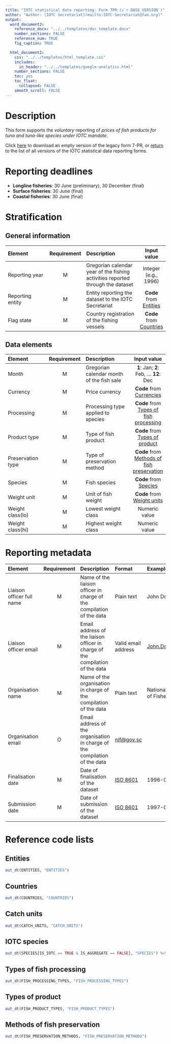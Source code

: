 ```yaml
---
title: "IOTC statistical data reporting: Form 7PR (v`r BASE_VERSION`)"
author: "Author: [IOTC Secretariat](mailto:IOTC-Secretariat@fao.org)" 
output:
  word_document2:
    reference_docx: "../../templates/doc_template.docx"
    number_sections: FALSE
    reference_num: TRUE
    fig_caption: TRUE

  html_document2:
    css: "../../templates/html_template.css"
    includes: 
      in_header: "../../templates/google-analytics.html"
    number_sections: FALSE
    toc: yes
    toc_float:
      collapsed: FALSE
    smooth_scroll: FALSE
---
```

  
# Description
  
This form supports the *voluntary* reporting of _prices of fish products for tuna and tuna-like species under IOTC mandate_.

Click [here](../forms/legacy/Form-7PR-legacy.xlsm) to download an empty version of the legacy form 7-PR, or [return](../forms) to the list of all versions of the IOTC statistical data reporting forms. 

# Reporting deadlines

- **Longline fisheries**: 30 June (preliminary), 30 December (final)
- **Surface fisheries**: 30 June (final)
- **Coastal fisheries**: 30 June (final)

# Stratification

## General information

| Element | Requirement | Description | Input value |
| :----------------- | :-----: | :----------------------- | :-------: |
| Reporting year | M | Gregorian calendar year of the fishing activities reported through the dataset | Integer (e.g., 1996) |
| Reporting entity | M | Entity reporting the dataset to the IOTC Secretariat | **Code** from [Entities](#entities) |
| Flag state | M | Country registration of the fishing vessels | **Code** from [Countries](#countries) |

## Data elements

| Element | Requirement | Description | Input value |
| :----------------- | :-----: | :----------------------- | :-------: |
| Month | M | Gregorian calendar month of the fish sale | **1**: Jan; **2**: Feb, ... **12**: Dec |
| Currency | M | Price currency | **Code** from [Currencies](#currencies) |
| Processing | M | Processing type applied to species | **Code** from [Types of fish processing](#fishProcessingType) |
| Product type | M | Type of fish product | **Code** from [Types of product](#fishProductTypes) |
| Preservation type  | M | Type of preservation method | **Code** from [Methods of fish preservation](#FishPreservationMethod) |
| Species | M | Fish species | **Code** from [Species](#IOTCSpecies) |
| Weight unit  | M | Unit of fish weight | **Code** from [Weight units](#weightUnits) |
| Weight class(lo) | M | Lowest weight class | Numeric value |
| Weight class(hi) | M | Highest weight class | Numeric value |

# Reporting metadata

| Element | Requirement | Description | Format | Example |
| :--------| :----: | :----------------------- | :-------- | :------------ |
| Liaison officer full name | M  | Name of the liaison officer in charge of the compilation of the data | Plain text | John Doe |
| Liaison officer email	 | M | Email address of the liaison officer in charge of the compilation of the data | Valid email address | [John.Doe\@fao.org](mailto:John.Doe@fao.org){.email} |
| Organisation name | M | Name of the organisation in charge of the compilation of the data | Plain text | National Institute of Fisheries |
| Organisation email | O | Email address of the organisation in charge of the compilation of the data | [nif\@gov.sc](mailto:nif@gov.sc){.email} |
| Finalisation date | M | Date of finalisation of the dataset | [ISO 8601](https://en.wikipedia.org/wiki/ISO_8601) | 1996-03-27 |
| Submission date | M | Date of submission of the dataset | [ISO 8601](https://en.wikipedia.org/wiki/ISO_8601) | 1997-03-21 |

# Reference code lists

## Entities {#entities}

```r
out_dt(ENTITIES, "ENTITIES")
```

## Countries {#countries}

```r
out_dt(COUNTRIES, "COUNTRIES")
```

## Catch units {#weightUnits}

```r
out_dt(CATCH_UNITS, "CATCH_UNITS")
```

## IOTC species {#IOTCSpecies}

```r
out_dt(SPECIES[IS_IOTC == TRUE & IS_AGGREGATE == FALSE], "SPECIES") %>% formatStyle(columns = "NAME_SCIENTIFIC", fontStyle = "italic")
```

## Types of fish processing {#fishProcessingType}

```r
out_dt(FISH_PROCESSING_TYPES, "FISH_PROCESSING_TYPES")
```

## Types of product {#fishProductTypes}

```r
out_dt(FISH_PRODUCT_TYPES, "FISH_PRODUCT_TYPES")
```

## Methods of fish preservation {#fishPreservationMethod}

```r
out_dt(FISH_PRESERVATION_METHODS, "FISH_PRESERVATION_METHODS")
```
